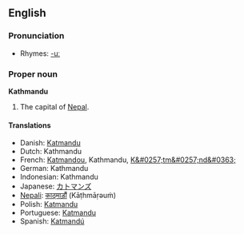 ==English==

===Pronunciation===
*Rhymes: [[Rhymes:English:-uː|-uː]]

===Proper noun===
'''Kathmandu'''

#The capital of [[Nepal]].

====Translations====
*Danish: [[Katmandu#Danish|Katmandu]]
*Dutch: Kathmandu
*French: [[Katmandou]], Kathmandu, [[K&#0257;tm&#0257;nd&#0363;]]
*German: Kathmandu
*Indonesian: Kathmandu
*Japanese: [[カトマンズ]]
*[[Nepali]]: [[काठ्माड़ौं]] (Kāṭhmāṛəuṁ)
*Polish: [[Katmandu#Polish|Katmandu]]
*Portuguese: [[Katmandu#Portuguese|Katmandu]]
*Spanish: [[Katmandú]]